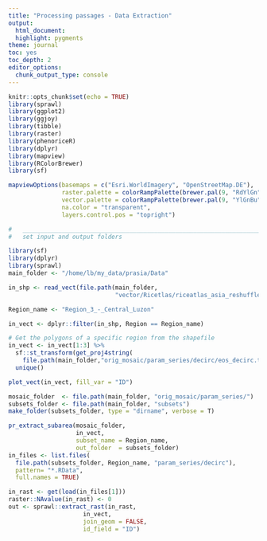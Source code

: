 ```yaml
---
title: "Processing passages - Data Extraction"
output:
  html_document:
  highlight: pygments
theme: journal
toc: yes
toc_depth: 2
editor_options:
  chunk_output_type: console
---
```


```r
knitr::opts_chunk$set(echo = TRUE)
library(sprawl)
library(ggplot2)
library(ggjoy)
library(tibble)
library(raster)
library(phenoriceR)
library(dplyr)
library(mapview)
library(RColorBrewer)
library(sf)

mapviewOptions(basemaps = c("Esri.WorldImagery", "OpenStreetMap.DE"),
               raster.palette = colorRampPalette(brewer.pal(9, "RdYlGn")),
               vector.palette = colorRampPalette(brewer.pal(9, "YlGnBu")),
               na.color = "transparent",
               layers.control.pos = "topright")


```

```r
#   ____________________________________________________________________________
#   set input and output folders                                            ####

library(sf)
library(dplyr)
library(sprawl)
main_folder <- "/home/lb/my_data/prasia/Data"

in_shp <- read_vect(file.path(main_folder, 
                              "vector/Ricetlas/riceatlas_asia_reshuffled.shp"))

Region_name <- "Region_3_-_Central_Luzon"

in_vect <- dplyr::filter(in_shp, Region == Region_name)

# Get the polygons of a specific region from the shapefile
in_vect <- in_vect[1:3] %>%
  sf::st_transform(get_proj4string(
    file.path(main_folder,"orig_mosaic/param_series/decirc/eos_decirc.tif"))) %>% 
  unique()

plot_vect(in_vect, fill_var = "ID")

mosaic_folder  <- file.path(main_folder, "orig_mosaic/param_series/")
subsets_folder <- file.path(main_folder, "subsets")
make_folder(subsets_folder, type = "dirname", verbose = T)

pr_extract_subarea(mosaic_folder,
                   in_vect,
                   subset_name = Region_name,
                   out_folder  = subsets_folder)
in_files <- list.files(
  file.path(subsets_folder, Region_name, "param_series/decirc"),
  pattern= "*.RData", 
  full.names = TRUE)

in_rast <- get(load(in_files[1]))
raster::NAvalue(in_rast) <- 0
out <- sprawl::extract_rast(in_rast,
                     in_vect,
                     join_geom = FALSE, 
                     id_field = "ID")
```
